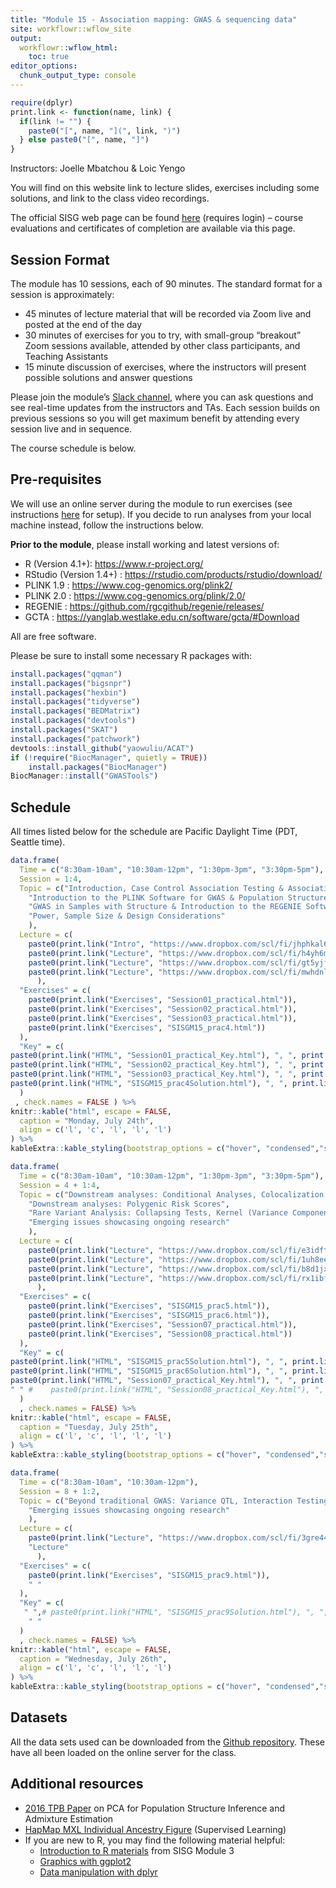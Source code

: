```yaml
---
title: "Module 15 - Association mapping: GWAS & sequencing data"
site: workflowr::wflow_site
output:
  workflowr::wflow_html:
    toc: true
editor_options:
  chunk_output_type: console
---
```


```r
require(dplyr)
print.link <- function(name, link) {
  if(link != "") { 
    paste0("[", name, "](", link, ")")
  } else paste0("[", name, "]")
}
```

Instructors: Joelle Mbatchou & Loic Yengo

You will find on this website link to lecture slides, exercises including some solutions, and link to the class video recordings.

The official SISG web page can be found [here](https://si.biostat.washington.edu/courses/SM2315) (requires login) – course evaluations and certificates of completion are available via this page.


## Session Format
The module has 10 sessions, each of 90 minutes. The standard format for a session is approximately:

* 45 minutes of lecture material that will be recorded via Zoom live and posted at the end of the day
* 30 minutes of exercises for you to try, with small-group "breakout" Zoom sessions available, attended by other class participants, and Teaching Assistants
* 15 minute discussion of exercises, where the instructors will present possible solutions and answer questions

Please join the module's [Slack channel](https://uwbiostatisticssisg.slack.com), where you can ask questions and see real-time updates from the instructors and TAs.
Each session builds on previous sessions so you will get maximum benefit by attending every session live and in sequence.

The course schedule is below.


## Pre-requisites

We will use an online server during the module to run exercises (see instructions [here](using_server.html) for setup). 
If you decide to run analyses from your local machine instead, follow the instructions below.

**Prior to the module**, please install working and latest versions of:

* R (Version 4.1+): 
  <a href="https://www.r-project.org/" target="_blank">https://www.r-project.org/</a>
* RStudio (Version 1.4+) : 
  <a href="https://rstudio.com/products/rstudio/download/" target="_blank">https://rstudio.com/products/rstudio/download/</a>
* PLINK 1.9 : 
  <a href="https://www.cog-genomics.org/plink2/" target="_blank">https://www.cog-genomics.org/plink2/</a>
* PLINK 2.0 : 
  <a href="https://www.cog-genomics.org/plink/2.0/" target="_blank">https://www.cog-genomics.org/plink/2.0/</a>
* REGENIE : 
  <a href="https://github.com/rgcgithub/regenie/releases/" target="_blank">https://github.com/rgcgithub/regenie/releases/</a>
* GCTA : 
  <a href="https://yanglab.westlake.edu.cn/software/gcta/#Download" target="_blank">https://yanglab.westlake.edu.cn/software/gcta/#Download</a>

All are free software. 

Please be sure to install some necessary R packages with:
```r
install.packages("qqman")
install.packages("bigsnpr")
install.packages("hexbin")
install.packages("tidyverse")
install.packages("BEDMatrix")
install.packages("devtools")
install.packages("SKAT")
install.packages("patchwork")
devtools::install_github("yaowuliu/ACAT")
if (!require("BiocManager", quietly = TRUE))
    install.packages("BiocManager")
BiocManager::install("GWASTools")
```

## Schedule

All times listed below for the schedule are Pacific Daylight Time (PDT, Seattle time).

```r
data.frame(
  Time = c("8:30am-10am", "10:30am-12pm", "1:30pm-3pm", "3:30pm-5pm"),
  Session = 1:4,
  Topic = c("Introduction, Case Control Association Testing & Association Testing with Quantitative Traits",
    "Introduction to the PLINK Software for GWAS & Population Structure Inference",
    "GWAS in Samples with Structure & Introduction to the REGENIE Software",
    "Power, Sample Size & Design Considerations"
    ),
  Lecture = c(
    paste0(print.link("Intro", "https://www.dropbox.com/scl/fi/jhphkal6ei3vviqs6mdpd/SISG2023session00.pdf?rlkey=9zwr53aq01zppi5ehvt89bbyo&dl=0"), ", ", print.link("Lecture", "https://www.dropbox.com/scl/fi/z0ffm3s34dvqfg0h934kn/SISG2023session01.pdf?rlkey=q83u1u6wxc42lbuy5m2ww2ge8&dl=0")),
    paste0(print.link("Lecture", "https://www.dropbox.com/scl/fi/h4yh6mha6mfys59myvw0w/SISG2023session02.pdf?rlkey=p1fecx9td64n84onk2jo1y7t2&dl=0")),
    paste0(print.link("Lecture", "https://www.dropbox.com/scl/fi/gt5yjftxc6qn6wqvn4x7r/SISG2023session03.pdf?rlkey=fqgwjmreo7bnpbaqgyv6ucbw5&dl=0")),
    paste0(print.link("Lecture", "https://www.dropbox.com/scl/fi/mwhdnlx95hhsc037j3izc/L4_Power-Design_M15.pdf?rlkey=htf2hyd65e8hhnmcirntz07i4&dl=0"))
      ),
  "Exercises" = c(
    paste0(print.link("Exercises", "Session01_practical.html")),
    paste0(print.link("Exercises", "Session02_practical.html")),
    paste0(print.link("Exercises", "Session03_practical.html")),
    paste0(print.link("Exercises", "SISGM15_prac4.html"))
  ),
  "Key" = c(
paste0(print.link("HTML", "Session01_practical_Key.html"), ", ", print.link("Rmd", "https://www.dropbox.com/scl/fi/jjl17tlnxou0c9ljiog87/Session01_practical_Key.Rmd?rlkey=n6mizylh2r27flmtfi741jh7w&dl=0")),
paste0(print.link("HTML", "Session02_practical_Key.html"), ", ", print.link("Rmd", "https://www.dropbox.com/scl/fi/qd4p8bdfl7ql3ms37yqxy/Session02_practical_Key.Rmd?rlkey=2vougy9or92xs2uoqids98m8d&dl=0")),
paste0(print.link("HTML", "Session03_practical_Key.html"), ", ", print.link("Rmd", "https://www.dropbox.com/scl/fi/zeletj9631cg32cqw5jzn/Session03_practical_Key.Rmd?rlkey=nzqntqila54y7gc8fdz9qss1z&dl=0")),
paste0(print.link("HTML", "SISGM15_prac4Solution.html"), ", ", print.link("Rmd", "https://www.dropbox.com/scl/fi/7gwy3rtlam322jvtc7h0a/SISGM15_prac4Solution.Rmd?rlkey=umaly08kh828qderjwzay1452&dl=0"))
  )
 , check.names = FALSE ) %>%
knitr::kable("html", escape = FALSE, 
  caption = "Monday, July 24th", 
  align = c('l', 'c', 'l', 'l', 'l')
) %>%
kableExtra::kable_styling(bootstrap_options = c("hover", "condensed","striped"))
```

```r
data.frame(
  Time = c("8:30am-10am", "10:30am-12pm", "1:30pm-3pm", "3:30pm-5pm"),
  Session = 4 + 1:4,
  Topic = c("Downstream analyses: Conditional Analyses, Colocalization, Fine-mapping, Gene-based & Pathways Analysis",
    "Downstream analyses: Polygenic Risk Scores",
    "Rare Variant Analysis: Collapsing Tests, Kernel (Variance Component) Tests and Omnibus Tests",
    "Emerging issues showcasing ongoing research"
    ),
  Lecture = c(
    paste0(print.link("Lecture", "https://www.dropbox.com/scl/fi/e3idft2ibdhewpeo887ru/L5_Downstream-Analyses_M15.pdf?rlkey=b9295tc25icy0xzcjtx3abaag&dl=0")),
    paste0(print.link("Lecture", "https://www.dropbox.com/scl/fi/1uh8ee1rj02vtuqqyh24i/L6_Polygenic_Scores_Lectures_M15.pdf?rlkey=pcej9onlpg2rwn7g1kzx5ukt6&dl=0")),
    paste0(print.link("Lecture", "https://www.dropbox.com/scl/fi/b8d1jxaz1lti0jc2ykcyi/SISG2023session07.pdf?rlkey=bz8x7cffh5gkdtfnr88y2yl18&dl=0")),
    paste0(print.link("Lecture", "https://www.dropbox.com/scl/fi/rx1ibf1gp7f7i0jgf5as8/SISG2023session08.pdf?rlkey=xbl1oblyndjtist0cytm500hc&dl=0"))
      ),
  "Exercises" = c(
    paste0(print.link("Exercises", "SISGM15_prac5.html")),
    paste0(print.link("Exercises", "SISGM15_prac6.html")),
    paste0(print.link("Exercises", "Session07_practical.html")),
    paste0(print.link("Exercises", "Session08_practical.html"))
  ),
  "Key" = c(
paste0(print.link("HTML", "SISGM15_prac5Solution.html"), ", ", print.link("Rmd", "https://www.dropbox.com/scl/fi/p5rwuiw0g5kqtu07dck5u/SISGM15_prac5Solution.Rmd?rlkey=0mo1txmz3pbrbqbs5nspvjft5&dl=0")),
paste0(print.link("HTML", "SISGM15_prac6Solution.html"), ", ", print.link("Rmd", "https://www.dropbox.com/scl/fi/wfl6iw3t7m295k34l8pqz/SISGM15_prac6Solution.Rmd?rlkey=dr8w03macltt6x2xvd0yelgo9&dl=0")),
paste0(print.link("HTML", "Session07_practical_Key.html"), ", ", print.link("Rmd", "https://www.dropbox.com/scl/fi/842rs0pqlzuq4nn1hogn9/Session07_practical_Key.Rmd?rlkey=kpai7wjy4u1rkgz5zeqgnitjy&dl=0")),
" " #    paste0(print.link("HTML", "Session08_practical_Key.html"), ", ", print.link("Rmd", "https://www.dropbox.com/scl/fi/xgzxycy66131grshtcs90/Session08_practical_Key.Rmd?rlkey=ndeh8fhxcgowjbcu2c2tqd0zz&dl=0"))
  )
  , check.names = FALSE) %>%
knitr::kable("html", escape = FALSE, 
  caption = "Tuesday, July 25th", 
  align = c('l', 'c', 'l', 'l', 'l')
) %>%
kableExtra::kable_styling(bootstrap_options = c("hover", "condensed","striped"))
```

```r
data.frame(
  Time = c("8:30am-10am", "10:30am-12pm"),
  Session = 8 + 1:2,
  Topic = c("Beyond traditional GWAS: Variance QTL, Interaction Testing, GWAX, Time-to-event, Multi-trait analysis",
    "Emerging issues showcasing ongoing research"
    ),
  Lecture = c(
    paste0(print.link("Lecture", "https://www.dropbox.com/scl/fi/3gre44f5kkiu8offry1vp/SISGM15_prac9Solution.Rmd?rlkey=9v7qvshezy2bxf5h952jfm1ab&dl=0")),
    "Lecture" 
      ),
  "Exercises" = c(
    paste0(print.link("Exercises", "SISGM15_prac9.html")),
    " "
  ),
  "Key" = c(
   " ",# paste0(print.link("HTML", "SISGM15_prac9Solution.html"), ", ", print.link("Rmd", "")),
    " "
  )
  , check.names = FALSE) %>%
knitr::kable("html", escape = FALSE, 
  caption = "Wednesday, July 26th", 
  align = c('l', 'c', 'l', 'l', 'l')
) %>%
kableExtra::kable_styling(bootstrap_options = c("hover", "condensed","striped"))
```


## Datasets

All the data sets used can be downloaded from the [Github repository](https://github.com/joellembatchou/SISG2023_Association_Mapping/tree/master/data).
These have all been loaded on the online server for the class.

## Additional resources

* [2016 TPB Paper](https://faculty.washington.edu/tathornt/sisg/Zheng_Weir_Eigenanalysis_TPB_2016.pdf) on PCA for Population Structure Inference and Admixture Estimation
* [HapMap MXL Individual Ancestry Figure](https://faculty.washington.edu/tathornt/sisg/HapMapMXL_Ancestry_Supervised.pdf) (Supervised Learning)
* If you are new to R, you may find the following material helpful:
  * [Introduction to R materials](https://faculty.washington.edu/kenrice/rintro/) from SISG Module 3
  * [Graphics with ggplot2](https://ggplot2.tidyverse.org/)
  * [Data manipulation with dplyr](http://dplyr.tidyverse.org/)

